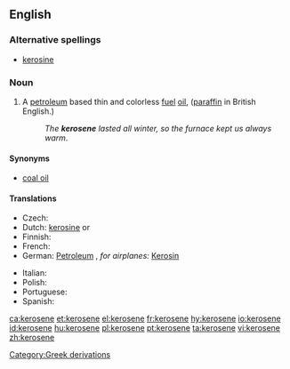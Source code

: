 ==English==
{{wikipedia}}

===Alternative spellings===
* [[kerosine]]

===Noun===
{{en-noun|-}}

# {{US}} A [[petroleum]] based thin and colorless [[fuel]] [[oil]],  ([[paraffin]] in British English.)
#: ''The '''kerosene''' lasted all winter, so the furnace kept us always warm''.

====Synonyms====
* [[coal oil]]

====Translations====
{{trans-top|fuel oil}}
* Czech: {{t-|cs|petrolej|m}}
* Dutch: [[kerosine#Dutch|kerosine]] {{m}} or {{f}}
* Finnish: {{t+|fi|kerosiini}}
* French: {{t+|fr|kérosène|m}}
* German: [[Petroleum]] {{n}}, ''for airplanes:'' [[Kerosin]] {{n}}
{{trans-mid}}
* Italian: {{t-|it|cherosene|m}}
* Polish: {{t-|pl|nafta|f}}
* Portuguese: {{t+|pt|querosene|n}}
* Spanish: {{t-|es|queroseno|m}}
{{trans-bottom}}

[[Category:Greek derivations]]

[[ca:kerosene]]
[[et:kerosene]]
[[el:kerosene]]
[[fr:kerosene]]
[[hy:kerosene]]
[[io:kerosene]]
[[id:kerosene]]
[[hu:kerosene]]
[[pl:kerosene]]
[[pt:kerosene]]
[[ta:kerosene]]
[[vi:kerosene]]
[[zh:kerosene]]